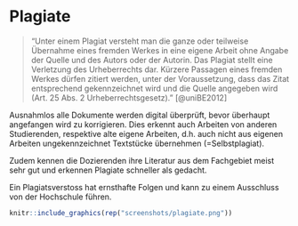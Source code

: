# Plagiate {#plagiate}

> "Unter einem Plagiat versteht man die ganze oder teilweise Übernahme eines fremden Werkes in eine eigene Arbeit ohne Angabe der Quelle und des Autors oder der Autorin. Das Plagiat stellt eine Verletzung des Urheberrechts dar.
Kürzere Passagen eines fremden Werkes dürfen zitiert werden, unter der Voraussetzung, dass das Zitat entsprechend gekennzeichnet wird und die Quelle angegeben wird (Art. 25 Abs. 2 Urheberrechtsgesetz)." [@uniBE2012]

Ausnahmlos alle Dokumente werden digital überprüft, bevor überhaupt angefangen wird zu korrigieren. Dies erkennt auch Arbeiten von anderen Studierenden, respektive alte eigene Arbeiten, d.h. auch nicht aus eigenen Arbeiten ungekennzeichnet Textstücke übernehmen (=Selbstplagiat).

Zudem kennen die Dozierenden ihre Literatur aus dem Fachgebiet meist sehr gut und erkennen Plagiate schneller als gedacht.

Ein Plagiatsverstoss hat ernsthafte Folgen und kann zu einem Ausschluss von der Hochschule führen. 

```r
knitr::include_graphics(rep("screenshots/plagiate.png"))
```


